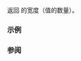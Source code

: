 {{cpp/experimental/simd/title|size}}
{{cpp/experimental/simd/simd/navbar}}
{{dcl begin}}
{{dcl | since=parallelism_ts_2 | 1=
static constexpr size_t size() noexcept;
}}
{{dcl end}}

返回 {{tt|simd&lt;T, Abi&gt;}} 的宽度（值的数量）。

===示例===
{{example
|实际输出取决于目标和编译器选项。
|code=
#include &lt;experimental/simd&gt;
#include &lt;cstdint&gt;
#include &lt;iostream&gt;
namespace stdx = std::experimental;

int main()
{
    stdx::native_simd&lt;std::int32_t&gt; a = 1;
    std::cout &lt;&lt; a.size() &lt;&lt; '\n';
    std::cout &lt;&lt; reduce(a) &lt;&lt; '\n';
}
|p=true
|output=
16
16
}}

===参阅===
{{dsc begin}}
{{dsc inc | cpp/experimental/simd/dsc simd_size}}
{{dsc inc | cpp/experimental/simd/simd_mask/dsc size}}
{{dsc end}}